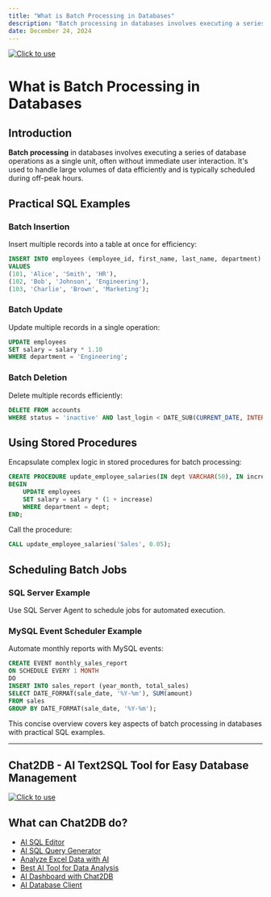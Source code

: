 ```yaml
---
title: "What is Batch Processing in Databases"
description: "Batch processing in databases involves executing a series of database operations as a single unit, often without immediate user interaction."
date: December 24, 2024
---
```

[![Click to use](/image/blog/bg/chat2db1.png)](https://app.chat2db.ai/)
# What is Batch Processing in Databases

## Introduction

**Batch processing** in databases involves executing a series of database operations as a single unit, often without immediate user interaction. It's used to handle large volumes of data efficiently and is typically scheduled during off-peak hours.

## Practical SQL Examples

### Batch Insertion

Insert multiple records into a table at once for efficiency:

```SQL
INSERT INTO employees (employee_id, first_name, last_name, department)
VALUES 
(101, 'Alice', 'Smith', 'HR'),
(102, 'Bob', 'Johnson', 'Engineering'),
(103, 'Charlie', 'Brown', 'Marketing');
```

### Batch Update

Update multiple records in a single operation:

```SQL
UPDATE employees
SET salary = salary * 1.10
WHERE department = 'Engineering';
```

### Batch Deletion

Delete multiple records efficiently:

```SQL
DELETE FROM accounts
WHERE status = 'inactive' AND last_login < DATE_SUB(CURRENT_DATE, INTERVAL 1 YEAR);
```

## Using Stored Procedures

Encapsulate complex logic in stored procedures for batch processing:

```SQL
CREATE PROCEDURE update_employee_salaries(IN dept VARCHAR(50), IN increase DECIMAL(5,2))
BEGIN
    UPDATE employees
    SET salary = salary * (1 + increase)
    WHERE department = dept;
END;
```

Call the procedure:

```SQL
CALL update_employee_salaries('Sales', 0.05);
```

## Scheduling Batch Jobs

### SQL Server Example

Use SQL Server Agent to schedule jobs for automated execution.

### MySQL Event Scheduler Example

Automate monthly reports with MySQL events:

```SQL
CREATE EVENT monthly_sales_report
ON SCHEDULE EVERY 1 MONTH
DO
INSERT INTO sales_report (year_month, total_sales)
SELECT DATE_FORMAT(sale_date, '%Y-%m'), SUM(amount)
FROM sales
GROUP BY DATE_FORMAT(sale_date, '%Y-%m');
```

This concise overview covers key aspects of batch processing in databases with practical SQL examples.

---

## Chat2DB - AI Text2SQL Tool for Easy Database Management

[![Click to use](/image/blog/chat2db.png)](https://app.chat2db.ai/)

## What can Chat2DB do?

- [AI SQL Editor](https://chat2db.ai/feature/AI%20SQL%20Editor)
- [AI SQL Query Generator](https://chat2db.ai/feature/AI%20SQL%20Query%20Generator)
- [Analyze Excel Data with AI](https://chat2db.ai/feature/Analyze%20Excel%20Data%20with%20AI)
- [Best AI Tool for Data Analysis](https://chat2db.ai/feature/Best%20AI%20Tool%20for%20Data%20Analysis)
- [AI Dashboard with Chat2DB](https://chat2db.ai/feature/AI%20Dashboard%20with%20Chat2DB)
- [AI Database Client](https://chat2db.ai/feature/AI%20Database%20Client)
